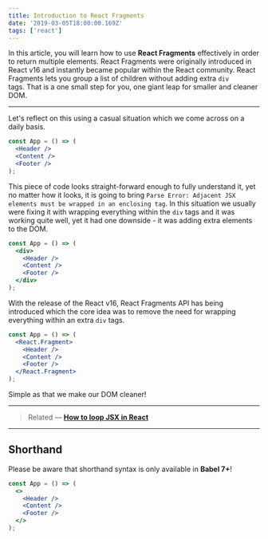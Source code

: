 ```yaml
---
title: Introduction to React Fragments
date: '2019-03-05T18:00:00.169Z'
tags: ['react']
---
```


In this article, you will learn how to use **React Fragments** effectively in order to return multiple elements. React Fragments were originally introduced in React v16 and instantly became popular within the React community. React Fragments lets you group a list of children without adding extra `div` tags. That is a one small step for you, one giant leap for smaller and cleaner DOM.

---

Let's reflect on this using a casual situation which we come across on a daily basis.

```jsx
const App = () => (
  <Header />
  <Content />
  <Footer />
);
```

This piece of code looks straight-forward enough to fully understand it, yet no matter how it looks, it is going to bring `Parse Error: Adjacent JSX elements must be wrapped in an enclosing tag`. In this situation we usually were fixing it with wrapping everything within the `div` tags and it was working quite well, yet it had one downside - it was adding extra elements to the DOM.

```jsx
const App = () => (
  <div>
    <Header />
    <Content />
    <Footer />
  </div>
);
```

With the release of the React v16, React Fragments API has being introduced which the core idea was to remove the need for wrapping everything within an extra `div` tags.

```jsx
const App = () => (
  <React.Fragment>
    <Header />
    <Content />
    <Footer />
  </React.Fragment>
);
```

Simple as that we make our DOM cleaner!

---

> Related — [**How to loop JSX in React**](https://edvins.io/how-to-loop-jsx-in-react/)

---

## Shorthand

Please be aware that shorthand syntax is only available in **Babel 7+**!

```jsx
const App = () => (
  <>
    <Header />
    <Content />
    <Footer />
  </>
);
```
